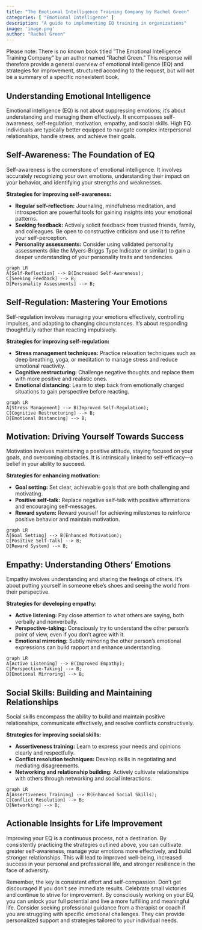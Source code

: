 ```yaml
---
title: "The Emotional Intelligence Training Company by Rachel Green"
categories: [ "Emotional Intelligence" ]
description: "A guide to implementing EQ training in organizations"
image: 'image.png'
author: "Rachel Green"
---
```

Please note: There is no known book titled "The Emotional Intelligence Training Company" by an author named "Rachel Green."  This response will therefore provide a general overview of emotional intelligence (EQ) and strategies for improvement, structured according to the request, but will not be a summary of a specific nonexistent book.


## Understanding Emotional Intelligence

Emotional intelligence (EQ) is not about suppressing emotions; it's about understanding and managing them effectively.  It encompasses self-awareness, self-regulation, motivation, empathy, and social skills.  High EQ individuals are typically better equipped to navigate complex interpersonal relationships, handle stress, and achieve their goals.

## Self-Awareness: The Foundation of EQ

Self-awareness is the cornerstone of emotional intelligence. It involves accurately recognizing your own emotions, understanding their impact on your behavior, and identifying your strengths and weaknesses.

**Strategies for improving self-awareness:**

* **Regular self-reflection:**  Journaling, mindfulness meditation, and introspection are powerful tools for gaining insights into your emotional patterns.
* **Seeking feedback:** Actively solicit feedback from trusted friends, family, and colleagues. Be open to constructive criticism and use it to refine your self-perception.
* **Personality assessments:**  Consider using validated personality assessments (like the Myers-Briggs Type Indicator or similar) to gain a deeper understanding of your personality traits and tendencies.

```mermaid
graph LR
A[Self-Reflection] --> B(Increased Self-Awareness);
C[Seeking Feedback] --> B;
D[Personality Assessments] --> B;
```

## Self-Regulation: Mastering Your Emotions

Self-regulation involves managing your emotions effectively, controlling impulses, and adapting to changing circumstances.  It's about responding thoughtfully rather than reacting impulsively.

**Strategies for improving self-regulation:**

* **Stress management techniques:**  Practice relaxation techniques such as deep breathing, yoga, or meditation to manage stress and reduce emotional reactivity.
* **Cognitive restructuring:** Challenge negative thoughts and replace them with more positive and realistic ones.
* **Emotional distancing:**  Learn to step back from emotionally charged situations to gain perspective before reacting.

```mermaid
graph LR
A[Stress Management] --> B(Improved Self-Regulation);
C[Cognitive Restructuring] --> B;
D[Emotional Distancing] --> B;
```


## Motivation: Driving Yourself Towards Success

Motivation involves maintaining a positive attitude, staying focused on your goals, and overcoming obstacles.  It is intrinsically linked to self-efficacy—a belief in your ability to succeed.

**Strategies for enhancing motivation:**

* **Goal setting:**  Set clear, achievable goals that are both challenging and motivating.
* **Positive self-talk:**  Replace negative self-talk with positive affirmations and encouraging self-messages.
* **Reward system:**  Reward yourself for achieving milestones to reinforce positive behavior and maintain motivation.


```mermaid
graph LR
A[Goal Setting] --> B(Enhanced Motivation);
C[Positive Self-Talk] --> B;
D[Reward System] --> B;
```


## Empathy: Understanding Others' Emotions

Empathy involves understanding and sharing the feelings of others.  It's about putting yourself in someone else's shoes and seeing the world from their perspective.

**Strategies for developing empathy:**

* **Active listening:**  Pay close attention to what others are saying, both verbally and nonverbally.
* **Perspective-taking:**  Consciously try to understand the other person's point of view, even if you don't agree with it.
* **Emotional mirroring:**  Subtly mirroring the other person's emotional expressions can build rapport and enhance understanding.


```mermaid
graph LR
A[Active Listening] --> B(Improved Empathy);
C[Perspective-Taking] --> B;
D[Emotional Mirroring] --> B;
```

## Social Skills: Building and Maintaining Relationships

Social skills encompass the ability to build and maintain positive relationships, communicate effectively, and resolve conflicts constructively.

**Strategies for improving social skills:**

* **Assertiveness training:** Learn to express your needs and opinions clearly and respectfully.
* **Conflict resolution techniques:**  Develop skills in negotiating and mediating disagreements.
* **Networking and relationship building:** Actively cultivate relationships with others through networking and social interactions.

```mermaid
graph LR
A[Assertiveness Training] --> B(Enhanced Social Skills);
C[Conflict Resolution] --> B;
D[Networking] --> B;
```

## Actionable Insights for Life Improvement

Improving your EQ is a continuous process, not a destination. By consistently practicing the strategies outlined above, you can cultivate greater self-awareness, manage your emotions more effectively, and build stronger relationships.  This will lead to improved well-being, increased success in your personal and professional life, and stronger resilience in the face of adversity.

Remember, the key is consistent effort and self-compassion.  Don't get discouraged if you don't see immediate results.  Celebrate small victories and continue to strive for improvement.  By consciously working on your EQ, you can unlock your full potential and live a more fulfilling and meaningful life.  Consider seeking professional guidance from a therapist or coach if you are struggling with specific emotional challenges.  They can provide personalized support and strategies tailored to your individual needs.

